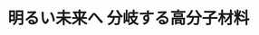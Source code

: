 ﻿---
title: "明るい未来へ 分岐する高分子材料"
category: "その他"
vol: 77
interviewee: "上田 充"
url: "http://www.op.titech.ac.jp/labs.html"
tags: ["材料","分子","合成","制御","太陽電池"]
pdf: "77-3-ueda.pdf"
career: ""
preface: "上田研究室では最先端の高分子材料の開発に力を入れている。また、新規材料を開発するために最適な 高分子合成法の開発も行なっている。本稿では、上田研究室で行われている研究の中から主に、ブロック 共重合体を用いて半導体をナノレベルで制御した有機薄膜太陽電池や、非常に多機能な樹状高分子である デンドリマーについて紹介していく。"
---
